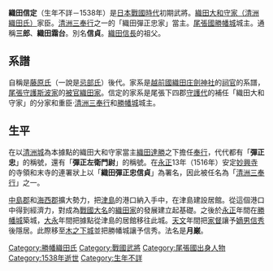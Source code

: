 {{unreferenced|time=2013-05-01T13:20:00+00:00}}
{{japanese|japanese=織田 信定|kana=おだ のぶさだ|romaji=Oda Nobusada}}
'''織田信定'''（生年不詳－1538年）是[[日本戰國時代|日本戰國時代]]初期武將。[[織田氏|織田大和守家（清洲織田氏）]]家臣。[[清洲三奉行|清洲三奉行]]之一的「織田彈正忠家」當主。[[尾張國|尾張國]][[勝幡城|勝幡城]]城主。通稱'''三郎'''、'''織田霜台'''。別名'''信貞'''。[[織田信長|織田信長]]的祖父。

== 系譜 ==
自稱是[[藤原氏|藤原氏]]（一說是[[忌部氏|忌部氏]]）後代。家系是[[越前國|越前國]][[織田庄|織田庄]][[劍神社|劍神社]]的[[神職_(神道教)|祠官]]的系譜，[[尾張國|尾張]][[守護|守護]][[斯波氏|斯波家]]的[[被官|被官]][[織田氏|織田家]]。信定的家系是尾張下四郡[[守護代|守護代]]的補任「織田大和守家」的分家和重臣‧[[清洲三奉行|清洲三奉行]]和[[勝幡城|勝幡城]]城主。

== 生平 ==
在以[[清洲城|清洲城]]為本據點的織田大和守家當主[[織田達勝|織田達勝]]之下擔任[[奉行|奉行]]，代代都有「'''彈正忠'''」的稱號，還有「'''彈正左衛門尉'''」的稱號。在[[永正|永正]]13年（1516年）安定[[妙興寺|妙興寺]]的寺領和末寺的連署狀上以「'''織田彈正忠信貞'''」為署名，因此被任名為「[[清洲三奉行|清洲三奉行]]」之一。

[[中島郡|中島郡]]和[[海西郡|海西郡]]擴大勢力，把[[津島|津島]]的港口納入手中，在津島建設居館。從這個港口中得到經濟力，對成為[[戰國大名|戰國大名]]的[[織田氏|織田家]]的發展建立起基礎。之後於[[永正|永正]]年間在[[勝幡城|勝幡城]]築城，[[大永|大永]]年間把據點從津島的居館移往此城。[[天文_(後奈良天皇)|天文]]年間把[[家督|家督]]讓予[[嫡男|嫡男]][[織田信秀|信秀]]後隱居。此際移至[[木之下城|木之下城]]並把勝幡城讓予信秀。法名是'''月巌'''。

{{織田政權}}
[[Category:勝幡織田氏|Category:勝幡織田氏]]
[[Category:戰國武將|Category:戰國武將]]
[[Category:尾張國出身人物|Category:尾張國出身人物]]
[[Category:1538年逝世|Category:1538年逝世]]
[[Category:生年不詳|Category:生年不詳]]